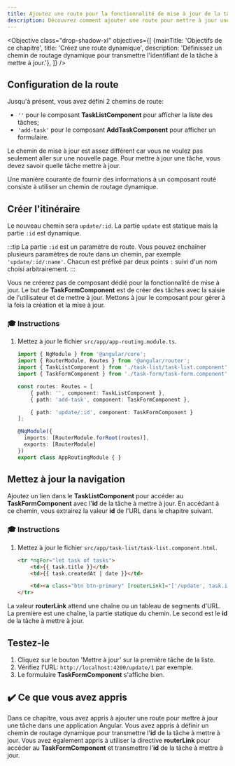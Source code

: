 ```yaml
---
title: Ajoutez une route pour la fonctionnalité de mise à jour de la tâche
description: Découvrez comment ajouter une route pour mettre à jour une tâche dans une application Angular.
---
```



<Objective class="drop-shadow-xl" objectives={[
{mainTitle: 'Objectifs de ce chapitre', title: 'Créez une route dynamique', description: 'Définissez un chemin de routage dynamique pour transmettre l\'identifiant de la tâche à mettre à jour.'},
]} />

## Configuration de la route

Jusqu'à présent, vous avez défini 2 chemins de route:

- `''` pour le composant **TaskListComponent** pour afficher la liste des tâches;
- `'add-task'` pour le composant **AddTaskComponent** pour afficher un formulaire.

Le chemin de mise à jour est assez différent car vous ne voulez pas seulement aller sur une nouvelle page. Pour mettre à jour une tâche, vous devez savoir quelle tâche mettre à jour.

Une manière courante de fournir des informations à un composant routé consiste à utiliser un chemin de routage dynamique.

## Créer l'itinéraire

Le nouveau chemin sera `update/:id`.
La partie `update` est statique mais la partie `:id` est dynamique.

:::tip
La partie `:id` est un paramètre de route.
Vous pouvez enchaîner plusieurs paramètres de route dans un chemin, par exemple `'update/:id/:name'`.
Chacun est préfixé par deux points `:` suivi d'un nom choisi arbitrairement.
:::

Vous ne créerez pas de composant dédié pour la fonctionnalité de mise à jour.
Le but de **TaskFormComponent** est de créer des tâches avec la saisie de l'utilisateur et de mettre à jour.
Mettons à jour le composant pour gérer à la fois la création et la mise à jour.

### 🎓 Instructions

<Steps>

1. Mettez à jour le fichier `src/app/app-routing.module.ts`.

   ```typescript ins={"1. Ajoutez la route pour la fonctionnalité de tâche de mise à jour": 9-10}
   import { NgModule } from '@angular/core';
   import { RouterModule, Routes } from '@angular/router';
   import { TaskListComponent } from './task-list/task-list.component';
   import { TaskFormComponent } from './task-form/task-form.component';

   const routes: Routes = [
       { path: '', component: TaskListComponent },
       { path: 'add-task', component: TaskFormComponent },

       { path: 'update/:id', component: TaskFormComponent }
   ];

   @NgModule({
     imports: [RouterModule.forRoot(routes)],
     exports: [RouterModule]
   })
   export class AppRoutingModule { }
   ```



</Steps>

## Mettez à jour la navigation

Ajoutez un lien dans le **TaskListComponent** pour accéder au **TaskFormComponent** avec l'**id** de la tâche à mettre à jour.
En accédant à ce chemin, vous extrairez la valeur **id** de l'URL dans le chapitre suivant.

### 🎓 Instructions

<Steps>

1. Mettez à jour le fichier `src/app/task-list/task-list.component.html`.

    ```html ins={"1. Ajoutez un bouton de mise à jour": 4-5}
    <tr *ngFor="let task of tasks">
        <td>{{ task.title }}</td>
        <td>{{ task.createdAt | date }}</td>

        <td><a class="btn btn-primary" [routerLink]="['/update', task.id]">Mettre à jour</a></td>
    </tr>
    ```

</Steps>

La valeur **routerLink** attend une chaîne ou un tableau de segments d'URL.
La première est une chaîne, la partie statique du chemin.
Le second est le **id** de la tâche à mettre à jour.

## Testez-le

<Steps>

1. Cliquez sur le bouton 'Mettre à jour' sur la première tâche de la liste.
2. Vérifiez l'URL:  `http://localhost:4200/update/1` par exemple.
3. Le formulaire **TaskFormComponent** s'affiche bien.

</Steps>

## ✔️ Ce que vous avez appris

Dans ce chapitre, vous avez appris à ajouter une route pour mettre à jour une tâche dans une application Angular. Vous avez appris à définir un chemin de routage dynamique pour transmettre l'**id** de la tâche à mettre à jour. Vous avez également appris à utiliser la directive **routerLink** pour accéder au **TaskFormComponent** et transmettre l'**id** de la tâche à mettre à jour.

